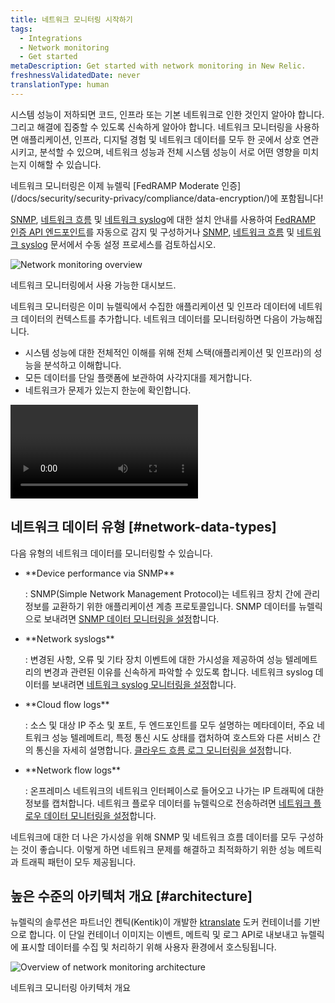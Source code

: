 ```yaml
---
title: 네트워크 모니터링 시작하기
tags:
  - Integrations
  - Network monitoring
  - Get started
metaDescription: Get started with network monitoring in New Relic.
freshnessValidatedDate: never
translationType: human
---
```


시스템 성능이 저하되면 코드, 인프라 또는 기본 네트워크로 인한 것인지 알아야 합니다. 그리고 해결에 집중할 수 있도록 신속하게 알아야 합니다. 네트워크 모니터링을 사용하면 애플리케이션, 인프라, 디지털 경험 및 네트워크 데이터를 모두 한 곳에서 상호 연관시키고, 분석할 수 있으며, 네트워크 성능과 전체 시스템 성능이 서로 어떤 영향을 미치는지 이해할 수 있습니다.

<Callout variant="tip">
  네트워크 모니터링은 이제 뉴렐릭 [FedRAMP Moderate 인증](/docs/security/security-privacy/compliance/data-encryption/)에 포함됩니다!

  [SNMP](/docs/network-performance-monitoring/setup-performance-monitoring/snmp-performance-monitoring/#setup-snmp-monitoring), [네트워크 흐름](/docs/network-performance-monitoring/setup-performance-monitoring/network-flow-monitoring/#setup-network-flow-monitoring) 및 [네트워크 syslog](/docs/network-performance-monitoring/setup-performance-monitoring/network-syslog-monitoring/#setup-network-syslog-monitoring)에 대한 설치 안내를 사용하여 [FedRAMP 인증 API 엔드포인트](/docs/security/security-privacy/compliance/fedramp-compliant-endpoints/#data-ingest-apis)를 자동으로 감지 및 구성하거나 [SNMP](/docs/network-performance-monitoring/setup-performance-monitoring/snmp-performance-monitoring/#manual-setup), [네트워크 흐름](/docs/network-performance-monitoring/setup-performance-monitoring/network-flow-monitoring/#manual-setup) 및 [네트워크 syslog](/docs/network-performance-monitoring/setup-performance-monitoring/network-syslog-monitoring/#manual-setup) 문서에서 수동 설정 프로세스를 검토하십시오.
</Callout>

<img
  title="Network monitoring overview"
  alt="Network monitoring overview"
  src="/images/network_screenshot-full_device-performance.webp"
/>

<figcaption>
  네트워크 모니터링에서 사용 가능한 대시보드.
</figcaption>

네트워크 모니터링은 이미 뉴렐릭에서 수집한 애플리케이션 및 인프라 데이터에 네트워크 데이터의 컨텍스트를 추가합니다. 네트워크 데이터를 모니터링하면 다음이 가능해집니다.

* 시스템 성능에 대한 전체적인 이해를 위해 전체 스택(애플리케이션 및 인프라)의 성능을 분석하고 이해합니다.
* 모든 데이터를 단일 플랫폼에 보관하여 사각지대를 제거합니다.
* 네트워크가 문제가 있는지 한눈에 확인합니다.

<Video
  id="2GH8YrEv9YA"
  type="youtube"
/>

## 네트워크 데이터 유형 [#network-data-types]

다음 유형의 네트워크 데이터를 모니터링할 수 있습니다.

* <DNT>
    **Device performance via SNMP**
  </DNT>

  : SNMP(Simple Network Management Protocol)는 네트워크 장치 간에 관리 정보를 교환하기 위한 애플리케이션 계층 프로토콜입니다. SNMP 데이터를 뉴렐릭으로 보내려면 [SNMP 데이터 모니터링을 설정](/docs/network-performance-monitoring/setup-performance-monitoring/snmp-performance-monitoring)합니다.

* <DNT>
    **Network syslogs**
  </DNT>

  : 변경된 사항, 오류 및 기타 장치 이벤트에 대한 가시성을 제공하여 성능 텔레메트리의 변경과 관련된 이유를 신속하게 파악할 수 있도록 합니다. 네트워크 syslog 데이터를 보내려면 [네트워크 syslog 모니터링을 설정](/docs/network-performance-monitoring/setup-performance-monitoring/network-syslog-monitoring)합니다.

* <DNT>
    **Cloud flow logs**
  </DNT>

  : 소스 및 대상 IP 주소 및 포트, 두 엔드포인트를 모두 설명하는 메타데이터, 주요 네트워크 성능 텔레메트리, 특정 통신 시도 상태를 캡처하여 호스트와 다른 서비스 간의 통신을 자세히 설명합니다. [클라우드 흐름 로그 모니터링을 설정](/docs/network-performance-monitoring/setup-performance-monitoring/aws-vpc-flow-monitoring)합니다.

* <DNT>
    **Network flow logs**
  </DNT>

  : 온프레미스 네트워크의 네트워크 인터페이스로 들어오고 나가는 IP 트래픽에 대한 정보를 캡처합니다. 네트워크 플로우 데이터를 뉴렐릭으로 전송하려면 [네트워크 플로우 데이터 모니터링을 설정](/docs/network-performance-monitoring/setup-performance-monitoring/network-flow-monitoring)합니다.

<Callout variant="important">
  네트워크에 대한 더 나은 가시성을 위해 SNMP 및 네트워크 흐름 데이터를 모두 구성하는 것이 좋습니다. 이렇게 하면 네트워크 문제를 해결하고 최적화하기 위한 성능 메트릭과 트래픽 패턴이 모두 제공됩니다.
</Callout>

## 높은 수준의 아키텍처 개요 [#architecture]

뉴렐릭의 솔루션은 파트너인 켄틱(Kentik)이 개발한 [ktranslate](https://github.com/kentik/ktranslate) 도커 컨테이너를 기반으로 합니다. 이 단일 컨테이너 이미지는 이벤트, 메트릭 및 로그 API로 내보내고 뉴렐릭에 표시할 데이터를 수집 및 처리하기 위해 사용자 환경에서 호스팅됩니다.

<img
  title="Overview of network monitoring architecture"
  alt="Overview of network monitoring architecture"
  src="/images/network_diagram_npm-architecture.webp"
/>

<figcaption>
  네트워크 모니터링 아키텍처 개요
</figcaption>
